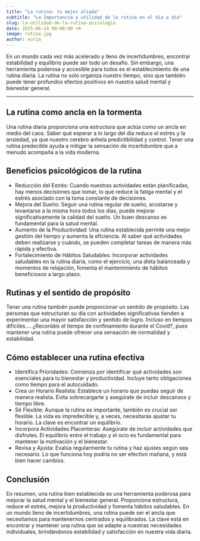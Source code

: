 ```yaml
---
title: "La rutina: tu mejor aliada"
subtitle: "La Importancia y utilidad de la rutina en el día a día"
slug: la-utilidad-de-la-rutina-psicologia
date: 2025-06-24 00:00:00 +0
image: rutina.jpg 
author: nuria
---
```



En un mundo cada vez más acelerado y lleno de incertidumbres, encontrar estabilidad y equilibrio puede ser todo un desafío. Sin embargo, una herramienta poderosa y accesible para todos es el establecimiento de una rutina diaria. La rutina no solo organiza nuestro tiempo, sino que también puede tener profundos efectos positivos en nuestra salud mental y bienestar general.

---

## La rutina como ancla en la tormenta
Una rutina diaria proporciona una estructura que actúa como un ancla en medio del caos. Saber qué esperar a lo largo del día reduce el estrés y la ansiedad, ya que nuestro cerebro anhela predictibilidad y control. Tener una rutina predecible ayuda a mitigar la sensación de incertidumbre que a menudo acompaña a la vida moderna.

## Beneficios psicológicos de la rutina
- Reducción del Estrés: Cuando nuestras actividades están planificadas, hay menos decisiones que tomar, lo que reduce la fatiga mental y el estrés asociado con la toma constante de decisiones.
- Mejora del Sueño: Seguir una rutina regular de sueño, acostarse y levantarse a la misma hora todos los días, puede mejorar significativamente la calidad del sueño. Un buen descanso es fundamental para la salud mental. 
- Aumento de la Productividad: Una rutina establecida permite una mejor gestión del tiempo y aumenta la eficiencia. Al saber qué actividades deben realizarse y cuándo, se pueden completar tareas de manera más rápida y efectiva.
- Fortalecimiento de Hábitos Saludables: Incorporar actividades saludables en la rutina diaria, como el ejercicio, una dieta balanceada y momentos de relajación, fomenta el mantenimiento de hábitos beneficiosos a largo plazo.


## Rutinas y el sentido de propósito
Tener una rutina también puede proporcionar un sentido de propósito. Las personas que estructuran su día con actividades significativas tienden a experimentar una mayor satisfacción y sentido de logro. Incluso en tiempos difíciles…. ¿Recordáis el tiempo de confinamiento durante el Covid?, pues mantener una rutina puede ofrecer una sensación de normalidad y estabilidad. 

## Cómo establecer una rutina efectiva
- Identifica Prioridades: Comienza por identificar qué actividades son esenciales para tu bienestar y productividad. Incluye tanto obligaciones como tiempo para el autocuidado.
- Crea un Horario Realista: Establece un horario que puedas seguir de manera realista. Evita sobrecargarte y asegúrate de incluir descansos y tiempo libre.
- Sé Flexible: Aunque la rutina es importante, también es crucial ser flexible. La vida es impredecible y, a veces, necesitarás ajustar tu horario. La clave es encontrar un equilibrio.
- Incorpora Actividades Placenteras: Asegúrate de incluir actividades que disfrutes. El equilibrio entre el trabajo y el ocio es fundamental para mantener la motivación y el bienestar.
- Revisa y Ajusta: Evalúa regularmente tu rutina y haz ajustes según sea necesario. Lo que funciona hoy podría no ser efectivo mañana, y está bien hacer cambios.

## Conclusión
En resumen, una rutina bien establecida es una herramienta poderosa para mejorar la salud mental y el bienestar general. Proporciona estructura, reduce el estrés, mejora la productividad y fomenta hábitos saludables. En un mundo lleno de incertidumbres, una rutina puede ser el ancla que necesitamos para mantenernos centrados y equilibrados. La clave está en encontrar y mantener una rutina que se adapte a nuestras necesidades individuales, brindándonos estabilidad y satisfacción en nuestra vida diaria.
